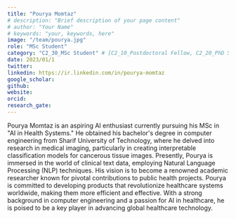 ```yaml
---
title: "Pourya Momtaz"
# description: "Brief description of your page content"
# author: "Your Name"
# keywords: "your, keywords, here"
image: "/team/pourya.jpg"
role: "MSc Student"
category: "C2_30_MSc Student" # [C2_10_Postdoctoral Fellow, C2_20_PhD Student, C2_30_MSc Student, C2_40_Intern, C2_50_Research Assistant, C2_60_Summer Student]
date: 2023/01/1
twitter:
linkedin: https://ir.linkedin.com/in/pourya-momtaz
google_scholar: 
github:
website: 
orcid: 
research_gate:
---
```


Pourya Momtaz is an aspiring AI enthusiast currently pursuing his MSc in "AI in Health Systems." He obtained his bachelor's degree in computer engineering from Sharif University of Technology, where he delved into research in medical imaging, particularly in creating interpretable classification models for cancerous tissue images. Presently, Pourya is immersed in the world of clinical text data, employing Natural Language Processing (NLP) techniques.
His vision is to become a renowned academic researcher known for pivotal contributions to public health projects. Pourya is committed to developing products that revolutionize healthcare systems worldwide, making them more efficient and effective. With a strong background in computer engineering and a passion for AI in healthcare, he is poised to be a key player in advancing global healthcare technology.